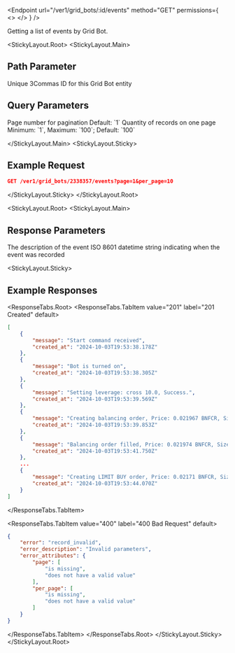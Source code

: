 
<Endpoint
  url="/ver1/grid_bots/:id/events"
  method="GET"
  permissions={
    <>
      <Permission title="Permission" description="BOTS_READ" />
      <Permission title="Security" description="SIGNED" />
    </>
  }
/>

Getting a list of events by Grid Bot.

<StickyLayout.Root>
<StickyLayout.Main>

## Path Parameter
<ApiParam name='id' type='integer' id="id" required>
   Unique 3Commas ID for this Grid Bot entity
</ApiParam>

<h2> Query Parameters </h2>
<ApiParam name='page' type='integer' id="page" required>
    Page number for pagination
    Default: `1`
</ApiParam>
<ApiParam name='per_page' type='integer' id="per_page" required>
    Quantity of records on one page
    Minimum: `1`, Maximum: `100`; Default: `100`
</ApiParam>

</StickyLayout.Main>
<StickyLayout.Sticky>
  
## Example Request

```json
GET /ver1/grid_bots/2338357/events?page=1&per_page=10
```

</StickyLayout.Sticky>
</StickyLayout.Root>

<StickyLayout.Root>
<StickyLayout.Main>

## Response Parameters
<ApiParam name='message' type='string' id="message">   
    The description of the event
</ApiParam>
<ApiParam name='created_at' type='string' id="created_at">   
    ISO 8601 datetime string indicating when the event was recorded
</ApiParam>
</StickyLayout.Main>

<StickyLayout.Sticky>
## Example Responses

<ResponseTabs.Root>
<ResponseTabs.TabItem value="201" label="201 Created" default>

```json
[
    {
        "message": "Start command received",
        "created_at": "2024-10-03T19:53:38.178Z"
    },
    {
        "message": "Bot is turned on",
        "created_at": "2024-10-03T19:53:38.305Z"
    },
    {
        "message": "Setting leverage: cross 10.0, Success.",
        "created_at": "2024-10-03T19:53:39.569Z"
    },
    {
        "message": "Creating balancing order, Price: 0.021967 BNFCR, Size: 98.741665 BNFCR (4495.0 VETUSDT).",
        "created_at": "2024-10-03T19:53:39.853Z"
    },
    {
        "message": "Balancing order filled, Price: 0.021974 BNFCR, Size: 98.77216807 BNFCR (4495.0 VETUSDT).",
        "created_at": "2024-10-03T19:53:41.750Z"
    },
    ...
    {
        "message": "Creating LIMIT BUY order, Price: 0.02171 BNFCR, Size: 19.99491 BNFCR (921.0 VETUSDT), Current price: 0.021969 BNFCR, Success.",
        "created_at": "2024-10-03T19:53:44.070Z"
    }
]
```
</ResponseTabs.TabItem>

<ResponseTabs.TabItem value="400" label="400 Bad Request" default>

```json
{
    "error": "record_invalid",
    "error_description": "Invalid parameters",
    "error_attributes": {
        "page": [
            "is missing",
            "does not have a valid value"
        ],
        "per_page": [
            "is missing",
            "does not have a valid value"
        ]
    }
}
```
  </ResponseTabs.TabItem>
</ResponseTabs.Root>
</StickyLayout.Sticky>
</StickyLayout.Root>

